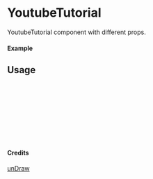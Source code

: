 
<Meta of={YoutubeTutorial} title="unDraw/YoutubeTutorial" />

# YoutubeTutorial

YoutubeTutorial component with different props.

#### Example

<Canvas of={YoutubeTutorial.Primary} />

## Usage

```ts
import { YoutubeTutorial } from "yadl-ui";

const Example = () => {
  return (
      <YoutubeTutorial />
  );
};

export default Example;
```

#### Credits
[unDraw](https://undraw.co/illustrations)
